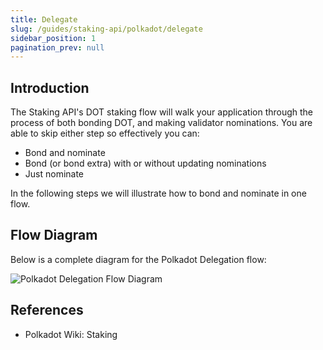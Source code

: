 ```yaml
---
title: Delegate
slug: /guides/staking-api/polkadot/delegate
sidebar_position: 1
pagination_prev: null
---
```



## Introduction

The Staking API's DOT staking flow will walk your application through the process of both bonding DOT, and making validator nominations. You are able to skip either step so effectively you can:

- Bond and nominate
- Bond (or bond extra) with or without updating nominations
- Just nominate

In the following steps we will illustrate how to bond and nominate in one flow.

## Flow Diagram

Below is a complete diagram for the Polkadot Delegation flow:

<img
  src={img1}
  alt="Polkadot Delegation Flow Diagram"
  className="inline-image"
/>

## References

- <Link to="https://wiki.polkadot.network/docs/learn-staking">
    Polkadot Wiki: Staking
  </Link>
